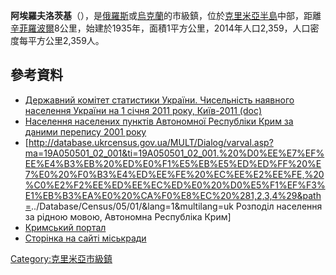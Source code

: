 {{No footnotes|time=2015-09-16T15:27:31+00:00}}
'''阿埃羅夫洛茨基'''（{{lang-ru|Аэрофлотский}}），是[[俄羅斯|俄羅斯]]或[[烏克蘭|烏克蘭]]的市級鎮，位於[[克里米亞半島|克里米亞半島]]中部，距離[[辛菲羅波爾|辛菲羅波爾]]8公里，始建於1935年，面積1平方公里，2014年人口2,359，人口密度每平方公里2,359人。

==參考資料==
*[https://web.archive.org/web/20121010205321/http://stat6.stat.lviv.ua/PXWEB2007/ukr/publ/2011/chnas.zip Державний комітет статистики України. Чисельність наявного населення України на 1 січня 2011 року, Київ-2011 (doc)]
*[http://pop-stat.mashke.org/ukraine-census-2001/avtonomna_respublika_krym.htm Населення населених пунктів Автономної Республіки Крим за даними перепису 2001 року] {{WebCite|url=https://www.webcitation.org/6SPSk0MOk?url=http://pop-stat.mashke.org/ukraine-census-2001/avtonomna_respublika_krym.htm |date=20140907121619 |dateformat=iso }}
*[http://database.ukrcensus.gov.ua/MULT/Dialog/varval.asp?ma=19A050501_02_001&ti=19A050501_02_001.%20%D0%EE%E7%EF%EE%E4%B3%EB%20%ED%E0%F1%E5%EB%E5%ED%ED%FF%20%E7%E0%20%F0%B3%E4%ED%EE%FE%20%EC%EE%E2%EE%FE,%20%C0%E2%F2%EE%ED%EE%EC%ED%E0%20%D0%E5%F1%EF%F3%E1%EB%B3%EA%E0%20%CA%F0%E8%EC%20%281,2,3,4%29&path=../Database/Census/05/01/&lang=1&multilang=uk Розподіл населення за рідною мовою, Автономна Республіка Крим] {{WebCite|url=https://www.webcitation.org/6HeeVATJt?url=http://database.ukrcensus.gov.ua/MULT/Dialog/varval.asp?ma=19A050501_02_001 |date=20130626032637 |dateformat=iso }}
* [https://web.archive.org/web/20100621195202/http://www.crimea-portal.gov.ua/index.php?v=3 Кримський портал]
* [https://web.archive.org/web/20140326025032/http://sim.gov.ua/ua/static/region_railway Сторінка на сайті міськради]

{{coord|45|1|12|N|34|0|5|E|scale:30000|display=title}}

{{DEFAULTSORT:Аерофлотський}}
[[Category:克里米亞市級鎮|Category:克里米亞市級鎮]]


{{Crimea-geo-stub}}